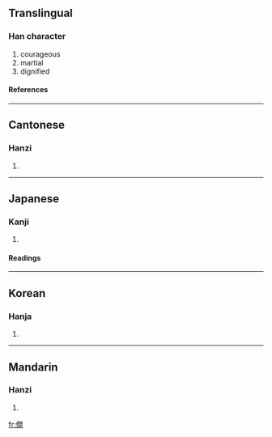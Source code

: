 ==Translingual==
===Han character===
{{Han char|rn=9|rad=人|as=12|sn=14|four=2722<sub>0</sub>|canj=人日弓月 (OANB)}}
# courageous
# martial
# dignified
====References====
{{Han ref|kx=0117.190|dkj=01122|dj=0249.050|hdz=10222.080|uh=50E9|ud=20713|bh=B9B7|bd=47543}}
----
==Cantonese==
===Hanzi===
{{yue-hanzi|jyut=|y=haan5}}
# {{defn|Cantonese}}
----
==Japanese==
===Kanji===
{{ja-kanji|grade=|rs=人12}}
# {{defn|Japanese}}
====Readings====
{{ja-readings|on=[[かん]] (kan), [[げん]] (gen)|kun=[[たけだけしいさま]] (takedakeshiisama)}}
----
==Korean==
===Hanja===
{{ko-hanja|hangeul=한|rv=han|mr=han}}
# {{defn|Korean}}
----
==Mandarin==
===Hanzi===
{{cmn-hanzi|pin=[[xiàn]] ([[xian4]])|wg=hsien<sup>4</sup>}}
# {{defn|Mandarin}}

[[fr:僩]]